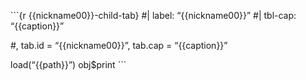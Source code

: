 

```{r {{nickname00}}-child-tab}
#| label: "{{nickname00}}"
#| tbl-cap: "{{caption}}"

#, tab.id = "{{nickname00}}", tab.cap = "{{caption}}"

load("{{path}}") 
obj$print
```

